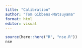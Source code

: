 ```yaml
---
title: "Calibration"
author: "Tom Gibbens-Matsuyama"
format: html
editor: visual
---
```


```r
source(here::here("R", "nse.R"))
nse
```

